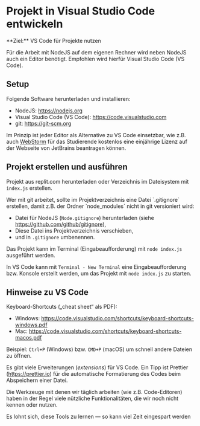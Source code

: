 
# Projekt in Visual Studio Code entwickeln

<Callout>  
  **Ziel:** VS Code für Projekte nutzen
</Callout>

Für die Arbeit mit NodeJS auf dem eigenen Rechner
wird neben NodeJS auch ein Editor benötigt.
Empfohlen wird hierfür Visual Studio Code (VS Code).

## Setup

Folgende Software herunterladen und installieren:

- NodeJS: https://nodejs.org
- Visual Studio Code (VS Code): https://code.visualstudio.com
- git: https://git-scm.org

Im Prinzip ist jeder Editor als Alternative 
zu VS Code einsetzbar, wie z.B. auch 
[WebStorm](https://www.jetbrains.com/webstorm/) 
für das Studierende kostenlos eine einjährige
Lizenz auf der Webseite von JetBrains 
beantragen können.

## Projekt erstellen und ausführen

Projekt aus replit.com herunterladen oder
Verzeichnis im Dateisystem mit `index.js`
erstellen. 

<Callout type="warning">
Wer mit git arbeitet, sollte im Projektverzeichnis
eine Datei `.gitignore` erstellen, damit z.B.
der Ordner `node_modules` nicht in git versioniert
wird:

- Datei für NodeJS (`Node.gitignore`) herunterladen (siehe https://github.com/github/gitignore),
- Diese Datei ins Projektverzeichnis verschieben,
- und in `.gitignore` umbenennen.
</Callout>

Das Projekt kann im Terminal (Eingabeaufforderung)
mit `node index.js` ausgeführt werden.

In VS Code kann mit `Terminal - New Terminal` eine
Eingabeaufforderung bzw. Konsole erstellt werden,
um das Projekt mit `node index.js` zu starten.

## Hinweise zu VS Code 

Keyboard-Shortcuts („cheat sheet“ als PDF): 

- Windows: https://code.visualstudio.com/shortcuts/keyboard-shortcuts-windows.pdf
- Mac: https://code.visualstudio.com/shortcuts/keyboard-shortcuts-macos.pdf

Beispiel: `Ctrl+P` (Windows) bzw. `CMD+P` (macOS) um 
schnell andere Dateien zu öffnen.

Es gibt viele Erweiterungen (_extensions_) für
VS Code. Ein Tipp ist Prettier 
(https://prettier.io) für die automatische 
Formatierung des Codes beim Abspeichern einer 
Datei.

<Callout type="info" emoji="🪄">
Die Werkzeuge mit denen wir täglich arbeiten
(wie z.B. Code-Editoren) haben in der Regel
viele nützliche Funktionalitäten, die wir
noch nicht kennen oder nutzen.

Es lohnt sich, diese Tools zu lernen
&mdash; so kann viel Zeit eingespart werden
</Callout>